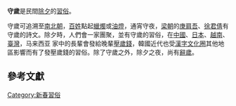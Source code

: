 '''守歲'''{{fact|又稱'''照虚耗'''<ref>宋人[[十二月廿四|十二月廿四]]交年節[[祭灶|祭灶]]、照虛耗</ref>}}是民間[[除夕|除夕]]的[[習俗|習俗]]。

守歲可追溯至[[南北朝|南北朝]]，[[百姓|百姓]]點起[[蠟燭|蠟燭]]或[[油灯|油燈]]，通宵守夜，[[梁朝|梁朝]]的[[庚肩吾|庚肩吾]]、[[徐君倩|徐君倩]]有守歲的詩文。除夕時，人們會一家團聚，並有守歲的習俗，在[[中國|中國]]、[[日本|日本]]、[[越南|越南]]、[[臺灣|臺灣]]，马来西亚 家中的長輩會發給晚輩[[壓歲錢|壓歲錢]]，韓國近代也受[[漢字|漢字]][[文化圈|文化圈]]其他地區影響而有了發壓歲錢的習俗。除了守歲之外，除夕之夜，尚有[[辭歲|辭歲]]。

== 參考文獻 ==
{{Reflist}}
{{culture-stub}}
[[Category:新春習俗|Category:新春習俗]]